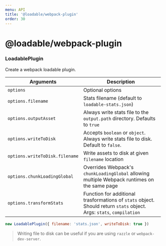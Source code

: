 ```yaml
---
menu: API
title: '@loadable/webpack-plugin'
order: 30
---
```


# @loadable/webpack-plugin

### LoadablePlugin

Create a webpack loadable plugin.

| Arguments                      | Description                                                                                                          |
| ------------------------------ | -------------------------------------------------------------------------------------------------------------------- |
| `options`                      | Optional options                                                                                                     |
| `options.filename`             | Stats filename (default to `loadable-stats.json`)                                                                    |
| `options.outputAsset`          | Always write stats file to the `output.path` directory. Defaults to `true`                                           |
| `options.writeToDisk`          | Accepts `boolean` or `object`. Always write stats file to disk. Default to `false`.                                  |
| `options.writeToDisk.filename` | Write assets to disk at given `filename` location                                                                    |
| `options.chunkLoadingGlobal`   | Overrides Webpack's `chunkLoadingGlobal` allowing multiple Webpack runtimes on the same page                         |
| `options.transformStats`       | Function for additional trasformations of `stats` object. Should return `stats` object. Args: `stats`, `compilation` |

```js
new LoadablePlugin({ filename: 'stats.json', writeToDisk: true })
```

> Writing file to disk can be useful if you are using `razzle` or `webpack-dev-server`.
